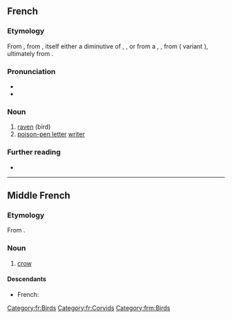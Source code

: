 ==French==

===Etymology===
From {{inh|fr|fro|corbeau}}, from {{inh|fr|fro|corbel}}, itself either a diminutive of {{m|fro|corp||raven}}, {{m|fro|corf}}, or from a {{inh|fr|LL.|corbellus}}, {{m|la|corvellus}}, from {{inh|fr|la|corvus}} ({{inh|fr|VL.|-}} variant {{m|la|*corbus}}), ultimately from {{inh|fr|ine-pro|*ḱorh₂wós}}.

===Pronunciation===
* {{fr-IPA}}
* {{audio|Fr-corbeau.ogg|Audio|lang=fr}}

===Noun===
{{fr-noun|m|x}}

# [[raven]] (bird)
# [[poison-pen letter]] [[writer]]

===Further reading===
* {{R:TLFi}}

[[Category:fr:Birds]]
[[Category:fr:Corvids]]

----

==Middle French==

===Etymology===
From {{inh|frm|fro|corbel}}.

===Noun===
{{frm-noun|m|corbeaulx}}

# [[crow]] {{gloss|bird}}

====Descendants====
* French: {{l|fr|corbeau}}

[[Category:frm:Birds]]